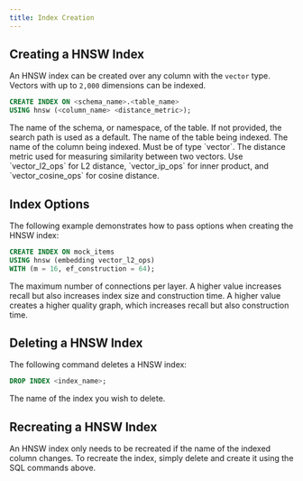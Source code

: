 ```yaml
---
title: Index Creation
---
```


## Creating a HNSW Index

An HNSW index can be created over any column with the `vector` type.
Vectors with up to `2,000` dimensions can be indexed.

```sql
CREATE INDEX ON <schema_name>.<table_name>
USING hnsw (<column_name> <distance_metric>);
```

<ParamField body="schema_name">
  The name of the schema, or namespace, of the table. If not provided, the
  search path is used as a default.
</ParamField>
<ParamField body="table_name" required>
  The name of the table being indexed.
</ParamField>
<ParamField body="column_name" required>
  The name of the column being indexed. Must be of type `vector`.
</ParamField>
<ParamField body="distance_metric" required>
  The distance metric used for measuring similarity between two vectors. Use
  `vector_l2_ops` for L2 distance, `vector_ip_ops` for inner product, and
  `vector_cosine_ops` for cosine distance.
</ParamField>

## Index Options

The following example demonstrates how to pass options when creating the HNSW index:

```sql
CREATE INDEX ON mock_items
USING hnsw (embedding vector_l2_ops)
WITH (m = 16, ef_construction = 64);
```

<ParamField body="m" default={16}>
  The maximum number of connections per layer. A higher value increases recall
  but also increases index size and construction time.
</ParamField>
<ParamField body="ef_construction" default={64}>
  A higher value creates a higher quality graph, which increases recall but also
  construction time.
</ParamField>

## Deleting a HNSW Index

The following command deletes a HNSW index:

```sql
DROP INDEX <index_name>;
```

<ParamField body="index_name" required>
  The name of the index you wish to delete.
</ParamField>

## Recreating a HNSW Index

An HNSW index only needs to be recreated if the name of the indexed column changes.
To recreate the index, simply delete and create it using the SQL commands above.
